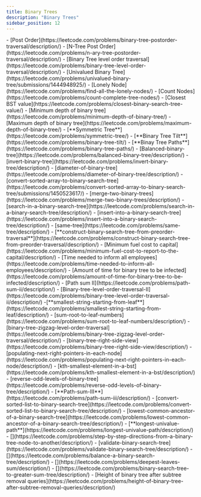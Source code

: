 ```yaml
---
title: Binary Trees
description: "Binary Trees"
sidebar_position: 12
---
```



<Tabs>
  <TabItem value={"Easy"}>
    - [Post Order](https://leetcode.com/problems/binary-tree-postorder-traversal/description/)
    - [N-Tree Post Order](https://leetcode.com/problems/n-ary-tree-postorder-traversal/description/)
    - [Binary Tree level order traversal](https://leetcode.com/problems/binary-tree-level-order-traversal/description/)
    - [Univalued Binary Tree](https://leetcode.com/problems/univalued-binary-tree/submissions/1444948925/)
    - [Lonely Node](https://leetcode.com/problems/find-all-the-lonely-nodes/)
    - [Count Nodes](https://leetcode.com/problems/count-complete-tree-nodes/)
    - [Closest BST value](https://leetcode.com/problems/closest-binary-search-tree-value/)
    - [Minimum depth of binary tree](https://leetcode.com/problems/minimum-depth-of-binary-tree/)
    - [Maximum depth of binary tree](https://leetcode.com/problems/maximum-depth-of-binary-tree/)
    - [**Symmetric Tree**](https://leetcode.com/problems/symmetric-tree/)
    - [**Binary Tree Tilt**](https://leetcode.com/problems/binary-tree-tilt/)
    - [**Binay Tree Paths**](https://leetcode.com/problems/binary-tree-paths/)
    - [Balanced-binary-tree](https://leetcode.com/problems/balanced-binary-tree/description/)
    - [invert-binary-tree](https://leetcode.com/problems/invert-binary-tree/description/)
    - [diameter-of-binary-tree](https://leetcode.com/problems/diameter-of-binary-tree/description/)
    - [convert-sorted-array-to-binary-search-tree](https://leetcode.com/problems/convert-sorted-array-to-binary-search-tree/submissions/1450523617/)
    - [merge-two-binary-trees](https://leetcode.com/problems/merge-two-binary-trees/description/)
    - [search-in-a-binary-search-tree](https://leetcode.com/problems/search-in-a-binary-search-tree/description/)
    - [insert-into-a-binary-search-tree](https://leetcode.com/problems/insert-into-a-binary-search-tree/description/)
    - [same-tree](https://leetcode.com/problems/same-tree/description/)
    - [**construct-binary-search-tree-from-preorder-traversal**](https://leetcode.com/problems/construct-binary-search-tree-from-preorder-traversal/description/)
  </TabItem>
  <TabItem value={"Medium"}>
    - [Minimum fuel cost to capital](https://leetcode.com/problems/minimum-fuel-cost-to-report-to-the-capital/description/)
    - [Time needed to inform all employees](https://leetcode.com/problems/time-needed-to-inform-all-employees/description/)
    - [Amount of time for binary tree to be infected](https://leetcode.com/problems/amount-of-time-for-binary-tree-to-be-infected/description/)
    - [Path sum II](https://leetcode.com/problems/path-sum-ii/description/)
    - [Binary-tree-level-order-traversal-II](https://leetcode.com/problems/binary-tree-level-order-traversal-ii/description/)
    -[**smallest-string-starting-from-leaf**](https://leetcode.com/problems/smallest-string-starting-from-leaf/description/)
    - [sum-root-to-leaf-numbers](https://leetcode.com/problems/sum-root-to-leaf-numbers/description/)
    - [binary-tree-zigzag-level-order-traversal](https://leetcode.com/problems/binary-tree-zigzag-level-order-traversal/description/)
    - [binary-tree-right-side-view](https://leetcode.com/problems/binary-tree-right-side-view/description/)
    - [populating-next-right-pointers-in-each-node](https://leetcode.com/problems/populating-next-right-pointers-in-each-node/description/)
    - [kth-smallest-element-in-a-bst](https://leetcode.com/problems/kth-smallest-element-in-a-bst/description/)
    - [reverse-odd-levels-of-binary-tree](https://leetcode.com/problems/reverse-odd-levels-of-binary-tree/description/)
    - [**Path-sum-III**](https://leetcode.com/problems/path-sum-iii/description/)
    - [convert-sorted-list-to-binary-search-tree](https://leetcode.com/problems/convert-sorted-list-to-binary-search-tree/description/)
    - [lowest-common-ancestor-of-a-binary-search-tree](https://leetcode.com/problems/lowest-common-ancestor-of-a-binary-search-tree/description/)
    - [**longest-univalue-path**](https://leetcode.com/problems/longest-univalue-path/description/)
    - [](https://leetcode.com/problems/step-by-step-directions-from-a-binary-tree-node-to-another/description/)
    - [validate-binary-search-tree](https://leetcode.com/problems/validate-binary-search-tree/description/)
    - [](https://leetcode.com/problems/balance-a-binary-search-tree/description/)
    - [](https://leetcode.com/problems/deepest-leaves-sum/description/)
    - [](https://leetcode.com/problems/binary-search-tree-to-greater-sum-tree/description/)
  </TabItem>
  <TabItem value={"Hard"}>
    - [Height of binary tree after subtree removal queries](https://leetcode.com/problems/height-of-binary-tree-after-subtree-removal-queries/description/)
  </TabItem>
</Tabs>

